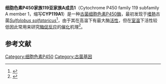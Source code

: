 {{short description|Enzyme}}
{{Infobox nonhuman protein
| Name = CYP119A1
| image = 
| width = 
| caption = 
| Organism = Sulfolobus solfataricus
| TaxID = 273057
| Symbol = CYP119A1
| AltSymbols = 
| EntrezGene = 
| HomoloGene = 
| PDB = 
| RefSeqmRNA = 
| RefSeqProtein = 
| UniProt = 
| ECnumber = 
| Chromosome = 
| EntrezChromosome = 
| GenLoc_start = 
| GenLoc_end = 
}}
'''细胞色素P450家族119亚家族A成员1'''（Cytochrome P450 family 119 subfamily A member 1，缩写'''CYP119A1'''）是一种[[古菌|古菌]][[细胞色素P450|细胞色素P450]][[酶|酶]]，最初发现于[[嗜熱生物|嗜熱]]古菌''[[Sulfolobus_solfataricus|Sulfolobus solfataricus]]''<ref>{{cite journal | vauthors = Wright RL, Harris K, Solow B, White RH, Kennelly PJ | title = Cloning of a potential cytochrome P450 from the archaeon Sulfolobus solfataricus | journal = FEBS Letters | volume = 384 | issue = 3 | pages = 235–9 | date = April 1996 | pmid = 8617361 | doi = 10.1016/0014-5793(96)00322-5 }}</ref>，由于其在高温下有最大酶[[活性|活性]]，但在[[室温|室温]]下活性较低因此常用来研究[[酶促反应|酶促反应]]的[[催化|催化]]机理<ref>{{cite journal | vauthors = Suzuki R, Hirakawa H, Nagamune T | title = Electron donation to an archaeal cytochrome P450 is enhanced by PCNA-mediated selective complex formation with foreign redox proteins | journal = Biotechnology Journal | volume = 9 | issue = 12 | pages = 1573–81 | date = December 2014 | pmid = 24924478 | doi = 10.1002/biot.201400007 }}</ref>。

== 参考文献 ==
{{Reflist}}

{{Cytochrome P450}}

[[Category:细胞色素P450|Category:细胞色素P450]]
[[Category:古菌基因|Category:古菌基因]]

{{Enzyme-stub}}